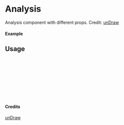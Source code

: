 
<Meta of={Analysis} title="unDraw/Analysis" />

# Analysis

Analysis component with different props.
Credit: [unDraw](https://undraw.co/illustrations)

#### Example

<Canvas of={Analysis.Primary} />

## Usage

```ts
import { Analysis } from "yadl-ui";

const Example = () => {
  return (
      <Analysis />
  );
};

export default Example;
```

#### Credits
[unDraw](https://undraw.co/illustrations)
